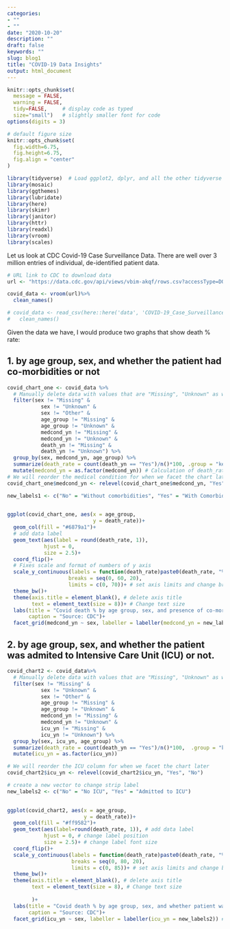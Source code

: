 ---
categories:
- ""
- ""
date: "2020-10-20"
description: ""
draft: false
keywords: ""
slug: blog1
title: "COVID-19 Data Insights"
output: html_document
---



```{r, setup, include=FALSE}
knitr::opts_chunk$set(
  message = FALSE, 
  warning = FALSE, 
  tidy=FALSE,     # display code as typed
  size="small")   # slightly smaller font for code
options(digits = 3)

# default figure size
knitr::opts_chunk$set(
  fig.width=6.75, 
  fig.height=6.75,
  fig.align = "center"
)
```


```{r load-libraries, include=FALSE}
library(tidyverse)  # Load ggplot2, dplyr, and all the other tidyverse packages
library(mosaic)
library(ggthemes)
library(lubridate)
library(here)
library(skimr)
library(janitor)
library(httr)
library(readxl)
library(vroom)
library(scales)
```

Let us look at CDC Covid-19 Case Surveillance Data. There are well over 3 million entries of individual, de-identified patient data.

```{r, cache=TRUE}

# URL link to CDC to download data
url <- "https://data.cdc.gov/api/views/vbim-akqf/rows.csv?accessType=DOWNLOAD"

covid_data <- vroom(url)%>%
  clean_names()

# covid_data <- read_csv(here::here('data', 'COVID-19_Case_Surveillance_Public_Use_Data.csv.zip')) %>% 
#   clean_names()
```

Given the data we have, I would produce two graphs that show death % rate:

## 1. by age group, sex, and whether the patient had co-morbidities or not

```{r}
covid_chart_one <- covid_data %>% 
  # Manually delete data with values that are "Missing", "Unknown" as well as "Other" for gender
  filter(sex != "Missing" &
           sex != "Unknown" &
           sex != "Other" &
           age_group != "Missing" &
           age_group != "Unknown" &
           medcond_yn != "Missing" &
           medcond_yn != "Unknown" &
           death_yn != "Missing" &
           death_yn != "Unknown") %>% 
  group_by(sex, medcond_yn, age_group) %>% 
  summarize(death_rate = count(death_yn == "Yes")/n()*100, .group = "keep") %>% 
  mutate(medcond_yn = as.factor(medcond_yn)) # Calculation of death_rate 
# We will reorder the medical condition for when we facet the chart later
covid_chart_one$medcond_yn <- relevel(covid_chart_one$medcond_yn, "Yes", "No")

new_labels1 <- c("No" = "Without comorbidities", "Yes" = "With Comorbidities") # build a new vector to change strip label

  
ggplot(covid_chart_one, aes(x = age_group, 
                            y = death_rate))+
  geom_col(fill = "#6879a1")+
  # add data label
  geom_text(aes(label = round(death_rate, 1)), 
            hjust = 0, 
            size = 2.5)+ 
  coord_flip()+
  # Fixes scale and format of numbers of y axis
  scale_y_continuous(labels = function(death_rate)paste0(death_rate, "%"), 
                    breaks = seq(0, 60, 20),
                    limits = c(0, 70))+ # set axis limits and change breaks
  theme_bw()+
  theme(axis.title = element_blank(), # delete axis title
        text = element_text(size = 8))+ # Change text size
  labs(title = "Covid death % by age group, sex, and presence of co-morbidities",
       caption = "Source: CDC")+
  facet_grid(medcond_yn ~ sex, labeller = labeller(medcond_yn = new_labels1)) # create faceted chart and rename strip name

```


## 2. by age group, sex, and whether the patient was admited to Intensive Care Unit (ICU) or not.
```{r}
covid_chart2 <- covid_data%>% 
  # Manually delete data with values that are "Missing", "Unknown" as well as "Other" for gender
  filter(sex != "Missing" &
           sex != "Unknown" &
           sex != "Other" &
           age_group != "Missing" &
           age_group != "Unknown" &
           medcond_yn != "Missing" &
           medcond_yn != "Unknown" &
           icu_yn != "Missing" &
           icu_yn != "Unknown") %>% 
  group_by(sex, icu_yn, age_group) %>% 
  summarize(death_rate = count(death_yn == "Yes")/n()*100,  .group = "keep") %>% # Calculation of death_rate 
  mutate(icu_yn = as.factor(icu_yn))

# We will reorder the ICU column for when we facet the chart later
covid_chart2$icu_yn <- relevel(covid_chart2$icu_yn, "Yes", "No")

# create a new vector to change strip label
new_labels2 <- c("No" = "No ICU", "Yes" = "Admitted to ICU") 

  
ggplot(covid_chart2, aes(x = age_group, 
                         y = death_rate))+
  geom_col(fill = "#ff9582")+
  geom_text(aes(label=round(death_rate, 1)), # add data label
            hjust = 0, # change label position
            size = 2.5)+ # change label font size 
  coord_flip()+
  scale_y_continuous(labels = function(death_rate)paste0(death_rate, "%"), # change axis labels to percent format
                     breaks = seq(0, 80, 20),
                     limits = c(0, 85))+ # set axis limits and change breaks
  theme_bw()+
  theme(axis.title = element_blank(), # delete axis title
        text = element_text(size = 8), # Change text size
        
        )+
  labs(title = "Covid death % by age group, sex, and whether patient was admitted to ICU",
       caption = "Source: CDC")+
  facet_grid(icu_yn ~ sex, labeller = labeller(icu_yn = new_labels2)) # create faceted chart and rename strip name

```
